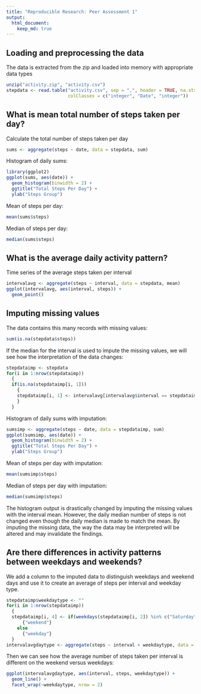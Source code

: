 ```yaml
---
title: "Reproducible Research: Peer Assessment 1"
output: 
  html_document:
    keep_md: true
---
```



## Loading and preprocessing the data

The data is extracted from the zip and loaded into memory with appropriate data types

```r
unzip("activity.zip", "activity.csv")
stepdata <- read.table("activity.csv", sep = ",", header = TRUE, na.strings = "NA", 
                       colClasses = c("integer", "Date", "integer"))
```

## What is mean total number of steps taken per day?

Calculate the total number of steps taken per day

```r
sums <- aggregate(steps ~ date, data = stepdata, sum)
```

Histogram of daily sums:

```r
library(ggplot2)
ggplot(sums, aes(date)) + 
  geom_histogram(binwidth = 2) + 
  ggtitle("Total Steps Per Day") + 
  ylab("Steps Group")
```

Mean of steps per day:

```r
mean(sums$steps)
```

Median of steps per day:

```r
median(sums$steps)
```

## What is the average daily activity pattern?

Time series of the average steps taken per interval

```r
intervalavg <- aggregate(steps ~ interval, data = stepdata, mean)
ggplot(intervalavg, aes(interval, steps)) + 
  geom_point()
```

## Imputing missing values

The data contains this many records with missing values:

```r
sum(is.na(stepdata$steps))
```

If the median for the interval is used to impute the missing values, we will see how the interpretation of the data changes:

```r
stepdataimp <- stepdata
for(i in 1:nrow(stepdataimp))
  {
  if(is.na(stepdataimp[i, 1]))
    {
    stepdataimp[i, 1] <- intervalavg[intervalavg$interval == stepdataimp[i, 3], 2]
    }
  }
```

Histogram of daily sums with imputation:

```r
sumsimp <- aggregate(steps ~ date, data = stepdataimp, sum)
ggplot(sumsimp, aes(date)) + 
  geom_histogram(binwidth = 2) + 
  ggtitle("Total Steps Per Day") + 
  ylab("Steps Group")
```

Mean of steps per day with imputation:

```r
mean(sumsimp$steps)
```

Median of steps per day with imputation:

```r
median(sumsimp$steps)
```

The histogram output is drastically changed by imputing the missing values with the interval mean.
However, the daily median number of steps is not changed even though the daily median is made to match the mean.
By imputing the missing data, the way the data may be interpreted will be altered and may invalidate the findings.

## Are there differences in activity patterns between weekdays and weekends?

We add a column to the imputed data to distinguish weekdays and weekend days and use it to create an average of steps per interval and weekday type.

```r
stepdataimp$weekdaytype <- ""
for(i in 1:nrow(stepdataimp))
  {
  stepdataimp[i, 4] <- if(weekdays(stepdataimp[i, 2]) %in% c("Saturday", "Sunday"))
      {"weekend"}
    else
      {"weekday"}
  }
intervalavgdaytype <- aggregate(steps ~ interval + weekdaytype, data = stepdataimp, mean)
```

Then we can see how the average number of steps taken per interval is different on the weekend versus weekdays:

```r
ggplot(intervalavgdaytype, aes(interval, steps, weekdaytype)) + 
  geom_line() + 
  facet_wrap(~weekdaytype, nrow = 2)
```
